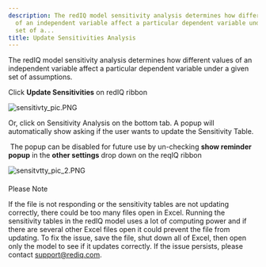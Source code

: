 ```yaml
---
description: The redIQ model sensitivity analysis determines how different values
  of an independent variable affect a particular dependent variable under a given
  set of a...
title: Update Sensitivities Analysis
---
```


The redIQ model sensitivity analysis determines how different values of an independent variable affect a particular dependent variable under a given set of assumptions.


Click **Update Sensitivities** on redIQ ribbon


<Frame>
  <img src="https://rediq.zendesk.com/hc/article_attachments/360053893372/sensitivty_pic.PNG" alt="sensitivty_pic.PNG" />
</Frame>


Or, click on Sensitivity Analysis on the bottom tab. A popup will automatically show asking if the user wants to update the Sensitivity Table.


 The popup can be disabled for future use by un-checking **show reminder popup** in the **other settings** drop down on the reqIQ ribbon


<Frame>
  <img src="https://rediq.zendesk.com/hc/article_attachments/360053893452/sensitvtty_pic_2.PNG" alt="sensitvtty_pic_2.PNG" />
</Frame>



#### 
Please Note


If the file is not responding or the sensitivity tables are not updating correctly, there could be too many files open in Excel. Running the sensitivity tables in the redIQ model uses a lot of computing power and if there are several other Excel files open it could prevent the file from updating. To fix the issue, save the file, shut down all of Excel, then open only the model to see if it updates correctly. If the issue persists, please contact [support@rediq.com](mailto:support@rediq.com).